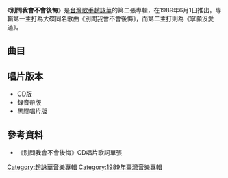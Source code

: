 {{Album infobox | <!-- See Wikipedia:WikiProject_Albums -->
|  Name        = 別問我會不會後悔
|  Type        = [[專輯|專輯]]
|  Artist      = [[趙詠華|趙詠華]]
|  Cover       = 趙詠華 別問我會不會後悔.jpg
|  Released    = 1989年6月1日<br />2008年（復刻）
|  Recorded    = 1988年-1989年
|  Genre       = [[國語流行音樂|國語流行音樂]]
|  Length      = 45:42
|  Label       = [[滾石唱片|滾石唱片]]
|  Number      = 
|  Producer    = [[钮大可|钮大可]]
|  Last album  = [[多說一些話|多說一些話]]<br />（1988年）
|  This album  = '''別問我會不會後悔'''<br />（1989年）
|  Next album  = [[寂寞芳心|寂寞芳心]]<br />（1990年）
}}

《'''別問我會不會後悔'''》是[[台灣|台灣]][[歌手|歌手]][[趙詠華|趙詠華]]的第二張專輯，在1989年6月1日推出。專輯第一主打為大碟同名歌曲《別問我會不會後悔》，而第二主打則為《寧願沒愛過》。

== 曲目 ==
{{Tracklist
| total_length = 45:42

| title1 = 別問我會不會後悔
| note1 = 
| longnote1 = 第一主打
| music1 = [[倪柏聖|倪柏聖]]
| lyrics1 = -{[[黃郁文|黃郁文]]}-
| arranger1 = 倪柏聖
| length1 = 4:40

| title2 = 永遠的夢
| note2 = 
| longnote2 = 
| music2 = [[蔡宗政|蔡宗政]]
| lyrics2 = [[趙詠華|趙詠華]]
| arranger2 = 倪柏聖
| length2 = 4:18

| title3 = 砂礫與珍珠
| note3 = 
| longnote3 = 
| music3 = [[鄭華娟|鄭華娟]]
| lyrics3 = 鄭華娟<br>-{黃郁文}-
| arranger3 = [[司徒松|司徒松]]
| length3 = 4:09

| title4 = 讓愛高飛Ｉ
| note4 = 
| longnote4 = 
| music4 = [[張弘毅|張弘毅]]
| lyrics4 = -{黃郁文}-
| arranger4 = 司徒松
| length4 = 4:23

| title5 = 點亮這一盞燈
| note5 = 
| longnote5 = 
| music5 = [[張三|張三]]
| lyrics5 = 張三
| arranger5 = 張弘毅
| length5 = 3:34

| title6 = 寧願沒愛過
| note6 = 
| longnote6 = 第二主打
| music6 = 張弘毅
| lyrics6 = [[李筱真|李筱真]]
| arranger6 = -{[[涂惠源|涂惠源]]}-
| length6 = 4:56

| title7 = 俏女孩
| note7 = 
| longnote7 = 
| music7 = [[童安格|童安格]]
| lyrics7 = [[吳國慶|吳國慶]]<br>[[王明輝|王明輝]]
| arranger7 = 倪柏聖
| length7 = 4:32

| title8 = 其實我沒有太多理想
| note8 = 
| longnote8 = 
| music8 = [[黃韻玲|黃韻玲]]
| lyrics8 = 趙詠華
| arranger8 = 司徒松
| length8 = 4:13

| title9 = 愛情只是一場夢
| note9 = 
| longnote9 = 
| music9 = 倪柏聖
| lyrics9 = -{黃郁文}-
| arranger9 = 倪柏聖
| length9 = 4:33

| title10 = 讓愛高飛Ⅱ
| note10 = 
| longnote10 = 
| music10 = 張弘毅
| lyrics10 = -{黃郁文}-
| arranger10 = 倪柏聖
| length10 = 5:24
}}

== 唱片版本 ==
*CD版
*錄音帶版
*黑膠唱片版

== 參考資料 ==
*《別問我會不會後悔》CD唱片歌詞單張

[[Category:趙詠華音樂專輯|Category:趙詠華音樂專輯]]
[[Category:1989年臺灣音樂專輯|Category:1989年臺灣音樂專輯]]